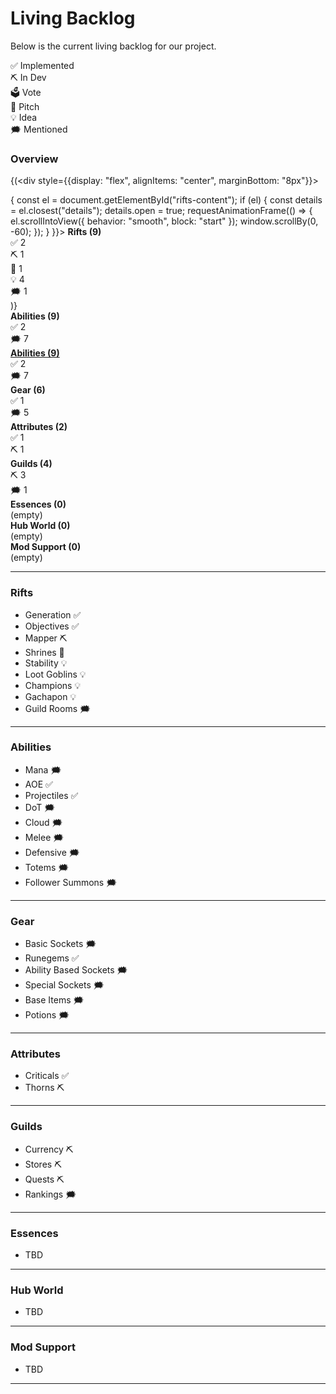 
# Living Backlog

Below is the current living backlog for our project.

<div style={{
  position: "sticky",
  top: "56px",
  zIndex: "100",
  background: "#1a1a1a",
  padding: "8px",
  display: "flex",
  gap: "8px",
  marginBottom: "16px"
}}>
  <div style={{flex: 1, background: "#4caf50", color: "white", textAlign: "center", padding: "4px", borderRadius: "4px"}}>✅ Implemented</div>
  <div style={{flex: 1, background: "#2196f3", color: "white", textAlign: "center", padding: "4px", borderRadius: "4px"}}>⛏️ In Dev</div>
  <div style={{flex: 1, background: "#ff9800", color: "black", textAlign: "center", padding: "4px", borderRadius: "4px"}}>🗳️ Vote</div>
  <div style={{flex: 1, background: "#9c27b0", color: "white", textAlign: "center", padding: "4px", borderRadius: "4px"}}>📄 Pitch</div>
  <div style={{flex: 1, background: "#ffeb3b", color: "black", textAlign: "center", padding: "4px", borderRadius: "4px"}}>💡 Idea</div>
  <div style={{flex: 1, background: "#9e9e9e", color: "white", textAlign: "center", padding: "4px", borderRadius: "4px"}}>🗯️ Mentioned</div>
</div>

### Overview

{(<div style={{display: "flex", alignItems: "center", marginBottom: "8px"}}>
  <div style={{flex: "0 0 140px", textAlign: "right", marginRight: "8px", cursor: "pointer", textDecoration: "underline", color: "#26ac8f"}}
    onClick={() => {
      const el = document.getElementById("rifts-content");
      if (el) {
        const details = el.closest("details");
        details.open = true;
        requestAnimationFrame(() => {
          el.scrollIntoView({ behavior: "smooth", block: "start" });
          window.scrollBy(0, -60);
        });
      }
    }}>
    <strong>Rifts (9)</strong>
  </div>
  <div style={{flex: 1, display: "flex", borderRadius: "4px", overflow: "hidden", background: "#ddd", fontSize: "12px"}}>
    <div style={{flex: 2, background: "#4caf50", color: "white", display: "flex", alignItems: "center", justifyContent: "center"}}>✅ 2</div>
    <div style={{flex: 1, background: "#2196f3", color: "white", display: "flex", alignItems: "center", justifyContent: "center"}}>⛏️ 1</div>
    <div style={{flex: 0, background: "#ff9800"}}></div>
    <div style={{flex: 1, background: "#9c27b0", color: "white", display: "flex", alignItems: "center", justifyContent: "center"}}>📝 1</div>
    <div style={{flex: 4, background: "#ffeb3b", color: "black", display: "flex", alignItems: "center", justifyContent: "center"}}>💡 4</div>
    <div style={{flex: 1, background: "#9e9e9e", color: "white", display: "flex", alignItems: "center", justifyContent: "center"}}>🗯️ 1</div>
  </div>
</div>)}

<div style={{display: "flex", alignItems: "center", marginBottom: "8px"}}>
  <div style={{flex: "0 0 140px", textAlign: "right", marginRight: "8px"}}><strong>Abilities (9)</strong></div>
  <div style={{flex: 1, display: "flex", borderRadius: "4px", overflow: "hidden", background: "#ddd", fontSize: "12px"}}>
    <div style={{flex: 2, background: "#4caf50", color: "white", display: "flex", alignItems: "center", justifyContent: "center"}}>✅ 2</div>
    <div style={{flex: 0, background: "#2196f3"}}></div>
    <div style={{flex: 0, background: "#ff9800"}}></div>
    <div style={{flex: 0, background: "#9c27b0"}}></div>
    <div style={{flex: 0, background: "#ffeb3b"}}></div>
    <div style={{flex: 7, background: "#9e9e9e", color: "white", display: "flex", alignItems: "center", justifyContent: "center"}}>🗯️ 7</div>
  </div>
</div>


<div style={{display: "flex", alignItems: "center", marginBottom: "8px"}}>
  <a href="#abilities" style={{flex: "0 0 140px", textAlign: "right", marginRight: "8px", cursor: "pointer", textDecoration: "underline", color: "#26ac8f"}}>
    <strong>Abilities (9)</strong>
  </a>
    <div style={{flex: 1, display: "flex", borderRadius: "4px", overflow: "hidden", background: "#ddd", fontSize: "12px"}}>
    <div style={{flex: 2, background: "#4caf50", color: "white", display: "flex", alignItems: "center", justifyContent: "center"}}>✅ 2</div>
    <div style={{flex: 0, background: "#2196f3"}}></div>
    <div style={{flex: 0, background: "#ff9800"}}></div>
    <div style={{flex: 0, background: "#9c27b0"}}></div>
    <div style={{flex: 0, background: "#ffeb3b"}}></div>
    <div style={{flex: 7, background: "#9e9e9e", color: "white", display: "flex",alignItems: "center",justifyContent: "center"}}>🗯️ 7</div>
  </div>
</div>


<div style={{display: "flex", alignItems: "center", marginBottom: "8px"}}>
  <div style={{flex: "0 0 140px", textAlign: "right", marginRight: "8px"}}><strong>Gear (6)</strong></div>
  <div style={{flex: 1, display: "flex", borderRadius: "4px", overflow: "hidden", background: "#ddd", fontSize: "12px"}}>
    <div style={{flex: 1, background: "#4caf50", color: "white", display: "flex", alignItems: "center", justifyContent: "center"}}>✅ 1</div>
    <div style={{flex: 0, background: "#2196f3"}}></div>
    <div style={{flex: 0, background: "#ff9800"}}></div>
    <div style={{flex: 0, background: "#9c27b0"}}></div>
    <div style={{flex: 0, background: "#ffeb3b"}}></div>
    <div style={{flex: 5, background: "#9e9e9e", color: "white", display: "flex", alignItems: "center", justifyContent: "center"}}>🗯️ 5</div>
  </div>
</div>

<div style={{display: "flex", alignItems: "center", marginBottom: "8px"}}>
  <div style={{flex: "0 0 140px", textAlign: "right", marginRight: "8px"}}><strong>Attributes (2)</strong></div>
  <div style={{flex: 1, display: "flex", borderRadius: "4px", overflow: "hidden", background: "#ddd", fontSize: "12px"}}>
    <div style={{flex: 1, background: "#4caf50", color: "white", display: "flex", alignItems: "center", justifyContent: "center"}}>✅ 1</div>
    <div style={{flex: 1, background: "#2196f3", color: "white", display: "flex", alignItems: "center", justifyContent: "center"}}>⛏️ 1</div>
    <div style={{flex: 0, background: "#ff9800"}}></div>
    <div style={{flex: 0, background: "#9c27b0"}}></div>
    <div style={{flex: 0, background: "#ffeb3b"}}></div>
    <div style={{flex: 0, background: "#9e9e9e"}}></div>
  </div>
</div>

<div style={{display: "flex", alignItems: "center", marginBottom: "8px"}}>
  <div style={{flex: "0 0 140px", textAlign: "right", marginRight: "8px"}}><strong>Guilds (4)</strong></div>
  <div style={{flex: 1, display: "flex", borderRadius: "4px", overflow: "hidden", background: "#ddd", fontSize: "12px"}}>
    <div style={{flex: 0, background: "#4caf50"}}></div>
    <div style={{flex: 3, background: "#2196f3", color: "white", display: "flex", alignItems: "center", justifyContent: "center"}}>⛏️ 3</div>
    <div style={{flex: 0, background: "#ff9800"}}></div>
    <div style={{flex: 0, background: "#9c27b0"}}></div>
    <div style={{flex: 0, background: "#ffeb3b"}}></div>
    <div style={{flex: 1, background: "#9e9e9e", color: "white", display: "flex", alignItems: "center", justifyContent: "center"}}>🗯️ 1</div>
  </div>
</div>

<div style={{display: "flex", alignItems: "center", marginBottom: "8px"}}>
  <div style={{flex: "0 0 140px", textAlign: "right", marginRight: "8px"}}><strong>Essences (0)</strong></div>
  <div style={{flex: 1, display: "flex", borderRadius: "4px", overflow: "hidden", background: "#ddd", fontSize: "12px"}}>
    <div style={{flex: 1, background: "#ccc", color: "#666", display: "flex", alignItems: "center", justifyContent: "center"}}>(empty)</div>
  </div>
</div>

<div style={{display: "flex", alignItems: "center", marginBottom: "8px"}}>
  <div style={{flex: "0 0 140px", textAlign: "right", marginRight: "8px"}}><strong>Hub World (0)</strong></div>
  <div style={{flex: 1, display: "flex", borderRadius: "4px", overflow: "hidden", background: "#ddd", fontSize: "12px"}}>
    <div style={{flex: 1, background: "#ccc", color: "#666", display: "flex", alignItems: "center", justifyContent: "center"}}>(empty)</div>
  </div>
</div>

<div style={{display: "flex", alignItems: "center", marginBottom: "8px"}}>
  <div style={{flex: "0 0 140px", textAlign: "right", marginRight: "8px"}}><strong>Mod Support (0)</strong></div>
  <div style={{flex: 1, display: "flex", borderRadius: "4px", overflow: "hidden", background: "#ddd", fontSize: "12px"}}>
    <div style={{flex: 1, background: "#ccc", color: "#666", display: "flex", alignItems: "center", justifyContent: "center"}}>(empty)</div>
  </div>
</div>

---

### Rifts
<Collapsible title="Click to expand" id="rifts-content">

- Generation ✅
- Objectives ✅
- Mapper ⛏️
- Shrines 📝
- Stability 💡
- Loot Goblins 💡
- Champions 💡
- Gachapon 💡
- Guild Rooms 🗯️

</Collapsible>


---

<h3 id="abilities" style={{ scrollMarginTop: "60px" }}>Abilities</h3>
<Collapsible title="Click to expand" id="abilities-content">

- Mana 🗯️
- AOE ✅
- Projectiles ✅
- DoT 🗯️
- Cloud 🗯️
- Melee 🗯️
- Defensive 🗯️
- Totems 🗯️
- Follower Summons 🗯️

</Collapsible>

---
### Gear
<Collapsible title="Click to expand" id="abilities-gear">

- Basic Sockets 🗯️
- Runegems ✅
- Ability Based Sockets 🗯️
- Special Sockets 🗯️
- Base Items 🗯️
- Potions 🗯️

</Collapsible>

---
### Attributes
<Collapsible title="Click to expand" id="attributes-content">

- Criticals ✅
- Thorns ⛏️

</Collapsible>

---
### Guilds
<Collapsible title="Click to expand" id="guilds-content">

- Currency ⛏️
- Stores ⛏️
- Quests ⛏️
- Rankings 🗯️

</Collapsible>

---
### Essences
<Collapsible title="Click to expand" id="esssences-content">

- TBD

</Collapsible>

---
### Hub World
<Collapsible title="Click to expand" id="hubworld-content">

- TBD

</Collapsible>

---

### Mod Support
<Collapsible title="Click to expand" id="modsupport-content">

- TBD

</Collapsible>

---
